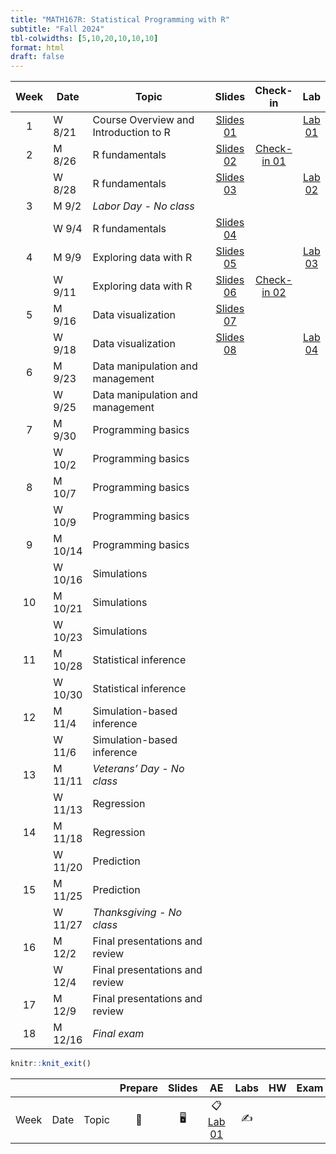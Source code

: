 ```yaml
---
title: "MATH167R: Statistical Programming with R"
subtitle: "Fall 2024"
tbl-colwidths: [5,10,20,10,10,10]
format: html
draft: false
---
```


::: column-screen-inset-right
| Week | Date   | Topic                                 | Slides | Check-in | Lab |
|:----:|--------|---------------------------------------|:------:|:--------:|:---:|
|  1   | W 8/21 | Course Overview and Introduction to R |    [Slides 01](slides/01_overview.html){.label .label-green}          |                                                               | [Lab 01](labs/01_lab.html){.label .label-red} |
|  2   | M 8/26 | R fundamentals                        | [Slides 02](slides/02_objects-classes.html){.label .label-green}        |  [Check-in 01](checkins/01_checkin.html){.label .label-purple}        |     |
|      | W 8/28 | R fundamentals                        | [Slides 03](slides/03_functions-vectors-matrices.html){.label .label-green}       |          |   [Lab 02](labs/02_lab.html){.label .label-red}   |
|  3   | M 9/2  | *Labor Day - No class*                       |        |          |     |
|      | W 9/4 | R fundamentals               |  [Slides 04](slides/04_lists-data-frames.html){.label .label-green}      |          |     |
|  4   | M 9/9 | Exploring data with R                 |   [Slides 05](slides/05_exploring-data.html){.label .label-green}        |        |   [Lab 03](labs/03_lab.html){.label .label-red}    |
|      | W 9/11 | Exploring data with R                    |   [Slides 06](slides/06_factors-groups.html){.label .label-green}      |  [Check-in 02](checkins/02_checkin.html){.label .label-purple} |                  |     |
|  5   | M 9/16 | Data visualization                    | [Slides 07](slides/07_visualizing-data.html){.label .label-green}        |          |     |
|      | W 9/18 | Data visualization                    |   [Slides 08](slides/08_advanced-visualization.html){.label .label-green}      |          |  [Lab 04](labs/04_lab.html){.label .label-red}   |
|  6   | M 9/23 | Data manipulation and management      |        |          |     |
|      | W 9/25 | Data manipulation and management      |        |          |     |
|  7   | M 9/30  | Programming basics                    |        |          |     |
|      | W 10/2  | Programming basics                    |        |          |     |
|  8   | M 10/7 | Programming basics                    |        |          |     |
|      | W 10/9 | Programming basics                    |        |          |     |
|  9   | M 10/14 | Programming basics                    |        |          |     |
|      | W 10/16 | Simulations                           |        |          |     |
|  10  | M 10/21 | Simulations                           |        |          |     |
|      | W 10/23 | Simulations                           |        |          |     |
|  11  | M 10/28  | Statistical inference                 |        |          |     |
|      | W 10/30 | Statistical inference                 |        |          |     |
|  12  | M 11/4 | Simulation-based inference                  |        |          |     |
|      | W 11/6 | Simulation-based inference            |        |          |     |
|  13  | M 11/11 | *Veterans' Day - No class*                           |        |          |     |
|      | W 11/13 | Regression                          |        |          |     |
|  14  | M 11/18 | Regression                           |        |          |     |
|      | W 11/20  | Prediction                         |        |          |     |
|  15  | M 11/25  | Prediction      |        |          |     |
|      | W 11/27  | *Thanksgiving - No class*     |        |          |     |
|  16  | M 12/2  | Final presentations and review                   |        |          |     |
|      | W 12/4 | Final presentations and review                   |        |          |     |
|  17  | M 12/9  | Final presentations and review                   |        |          |     |
|   18   | M 12/16 | *Final exam*                   |        |          |     |
:::

```r
knitr::knit_exit()
```

|      |      |       | Prepare | Slides |                    AE                    | Labs | HW  | Exam | Project |
|--------|--------|--------|:------:|:------:|:------:|:------:|:------:|:------:|:------:|
| Week | Date | Topic |   📖    |   🖥️   | 📋 [Lab 01](hello){.label .label-purple} |  ✍️  |     |      |         |
